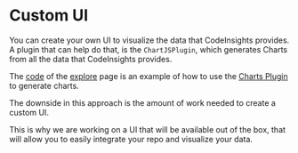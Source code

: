 # Custom UI

You can create your own UI to visualize the data that CodeInsights provides.
A plugin that can help do that, is the `ChartJSPlugin`, which generates Charts from all the data that CodeInsights provides.

The [code](https://github.com/codeinsightsorg/docs/tree/main/pages/explore) of the [explore](/explore) page is an example of how to use the [Charts Plugin](/plugins/post-processors/charts) to generate charts.

The downside in this approach is the amount of work needed to create a custom UI.

This is why we are working on a UI that will be available out of the box, that will allow you to easily integrate your repo and visualize your data.
